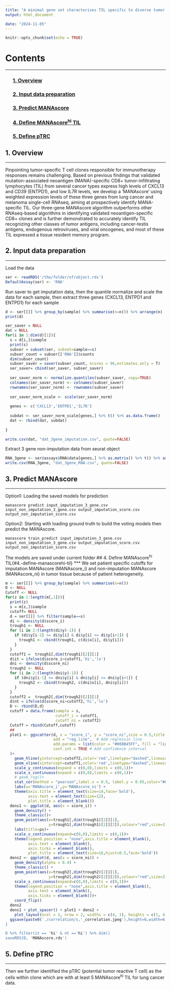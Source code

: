 ```yaml
---
title: "A minimal gene set characterizes TIL specific to diverse tumor antigens across different cancer types"
output: html_document

date: "2024-11-05"
---
```


```r
knitr::opts_chunk$set(echo = TRUE)
```

# Contents
***
### &nbsp;&nbsp;&nbsp;&nbsp;&nbsp;&nbsp;[1. Overview](#1.-overview)
### &nbsp;&nbsp;&nbsp;&nbsp;&nbsp;&nbsp;[2. Input data preparation](#2.-input-data-preparation)
### &nbsp;&nbsp;&nbsp;&nbsp;&nbsp;&nbsp;[3. Predict MANAscore](#3.-predict-manascore)
### &nbsp;&nbsp;&nbsp;&nbsp;&nbsp;&nbsp;[4. Define MANAscore^hi^ TIL](#4.-define-manascorehi-til)
### &nbsp;&nbsp;&nbsp;&nbsp;&nbsp;&nbsp;[5. Define pTRC](#5.-define-ptrc)


## 1. Overview{#1.-overview}
***
Pinpointing tumor-specific T cell clones responsible for immunotherapy responses remains challenging. Based on previous findings that validated mutation-associated neoantigen (MANA)-specific CD8+ tumor-infiltrating lymphocytes (TIL) from several cancer types express high levels of CXCL13 and CD39 (ENTPD1), and low IL7R levels, we develop a ‘MANAscore’ using weighted expression levels of these three genes from lung cancer and melanoma single-cell RNAseq, aiming at prospectively identify MANA-specific TIL. Our three-gene MANAscore algorithm outperforms other RNAseq-based algorithms in identifying validated neoantigen-specific CD8+ clones and is further demonstrated to accurately identify TIL recognizing other classes of tumor antigens, including cancer-testis antigens, endogenous retroviruses, and viral oncogenes, and most of these TIL expressed a tissue resident memory program.

## 2. Input data preparation{#2.-input-data-preparation}
***
Load the data
```R
ser <- readRDS('/the/folder/of/object.rds')
DefaultAssay(ser) <- 'RNA'
```
Run saver to get imputation data, then the quantile normalize and scale the data for each sample, then extract three genes (CXCL13, ENTPD1 and ENTPD1) for each sample
```R
d <- ser[[]] %>% group_by(sample) %>% summarise(n=n()) %>% arrange(n)
print(d)

ser_saver = NULL
dat = NULL
for(i in 1:dim(d)[1]){
  s = d[i,]$sample
  print(s)
  subser = subset(ser, subset=sample==s)
  subser_count = subser[['RNA']]$counts
  dim(subser_count)
  subser_saver = saver(subser_count, ncores = 96,estimates.only = T)
  ser_saver= cbind(ser_saver, subser_saver)
  
  ser_saver_norm <- normalize.quantiles(subser_saver, copy=TRUE)
  colnames(ser_saver_norm) <- colnames(subser_saver)
  rownames(ser_saver_norm) <- rownames(subser_saver)
  
  ser_saver_norm_scale <- scale(ser_saver_norm)
  
  genes <- c('CXCL13','ENTPD1','IL7R')
  
  subdat <- ser_saver_norm_scale[genes,] %>% t() %>% as.data.frame()
  dat <- rbind(dat, subdat)
  
}

write.csv(dat, "dat_3gene_imputation.csv", quote=FALSE)
```
Extract 3 gene non-imputation data from seurat object
```R
RNA_3gene <- ser@assays$RNA$data[genes,] %>% as.matrix() %>% t() %>% as.data.frame()
write.csv(RNA_3gene, "dat_3gene_RNA.csv", quote=FALSE)

```
## 3. Predict MANAscore{#3.-predict-manascore}
***
Option1: Loading the saved models for prediction
```shell
manascore predict input_imputation_3_gene.csv input_non_imputation_3_gene.csv output_imputation_score.csv output_non_imputation_score.csv
```

Option2: Starting with loading ground truth to build the voting models then predict the MANAscore.
```shell
manascore train_predict input_imputation_3_gene.csv input_non_imputation_3_gene.csv output_imputation_score.csv output_non_imputation_score.csv
```
The models are saved under current folder
## 4. Define MANAscore^hi^ TIL{#4.-define-manascorehi-til}
***
We set patient specific cutoffs for imputation MANAscore (MANAscore_i) and non-imputation MANAscore (MANAscore_ni) in tumor tissue because of patient heterogeneity.
```R
m <- ser[[]] %>% group_by(sample) %>% summarise(n=n())
D <- NULL
Cutoff <- NULL
for(z in 1:length(m[,1])){
  print(z)
  s = m[z,]$sample
  cutoff= NULL
  d = ser[[]] %>% filter(sample==s)
  di <- density(d$score_i)
  trough1 <- NULL
  for (i in 2:(length(di$y)-1)) {
    if (di$y[i-1] >= di$y[i] & di$y[i] <= di$y[i+1]) {
      trough1 <- cbind(trough1, c(di$x[i], di$y[i]))
    }
  }
  cutoff1 =  trough1[,dim(trough1)[2]][1]
  d$it = ifelse(d$score_i>cutoff1,'hi','lo')
  dni <- density(d$score_ni)
  trough2 <- NULL
  for (i in 2:(length(dni$y)-1)) {
    if (dni$y[i-1] >= dni$y[i] & dni$y[i] <= dni$y[i+1]) {
      trough2 <- cbind(trough2, c(dni$x[i], dni$y[i]))
    }
  }
  cutoff2 =  trough2[,dim(trough2)[2]][1]
  d$nt = ifelse(d$score_ni>cutoff2,'hi','lo')
  D <- rbind(D,d)
  cutoff = data.frame(sample = s,
                      cutoff_i = cutoff1,
                      cutoff_ni = cutoff2)
  Cutoff = rbind(Cutoff,cutoff)
  ##
  plot1 <- ggscatter(d, x = "score_i", y = "score_ni",size = 0.5,title = ps,
                     add = "reg.line",  # Add regressin line
                     add.params = list(color = "#008B45FF", fill = "lightgray"),
                     conf.int = TRUE # Add confidence interval
  )+
    geom_hline(yintercept=cutoff2,color='red',linetype="dashed",linewidth=1.5)+
    geom_vline(xintercept=cutoff1,color='red',linetype="dashed",linewidth=1.5)+
    scale_y_continuous(expand = c(0,0),limits = c(0,1))+
    scale_x_continuous(expand = c(0,0),limits = c(0,1))+
    # geom_rug()+
    stat_cor(method = "pearson",label.x = 0.5, label.y = 0.05,color="#008B45FF",size=4) +
    labs(x='MANAscore_i',y='MANAscore_ni') +
    theme(axis.title = element_text(size=14,face='bold'),
          axis.text = element_text(size=12),
          plot.title = element_blank())
  dens1 <- ggplot(d, aes(x = score_i)) +
    geom_density() +
    theme_classic()+
    geom_point(aes(x=trough1[,dim(trough1)[2]][1],
                   y=trough1[,dim(trough1)[2]][2]),colour="red",size=3)+
    labs(title=ps)+
    scale_x_continuous(expand=c(0,0),limits = c(0,1))+
    theme(legend.position = "none",axis.title = element_blank(),
          axis.text = element_blank(),
          axis.ticks = element_blank(),
          plot.title = element_text(size=16,hjust=0.5,face='bold'))
  dens2 <- ggplot(d, aes(x = score_ni)) +
    geom_density(alpha = 0.4) +
    theme_classic() +
    geom_point(aes(x=trough2[,dim(trough2)[2]][1],
                   y=trough2[,dim(trough2)[2]][2]),colour="red",size=3)+
    scale_x_continuous(expand=c(0,0),limits = c(0,1))+
    theme(legend.position = "none",axis.title = element_blank(),
          axis.text = element_blank(),
          axis.ticks = element_blank())+
    coord_flip()
  dens2
  dens1 + plot_spacer() + plot1 + dens2 +
    plot_layout(ncol = 2, nrow = 2, widths = c(4, 1), heights = c(1, 4))
  ggsave(paste0('./correlation/s,'_correlation.jpeg'),height=6,width=6)
}

D %>% filter(it == 'hi' & nt =='hi') %>% dim() 
saveRDS(D, 'MANAscore.rds')
```
## 5. Define pTRC{#5.-define-ptrc}
***
Then we further identified the pTRC (potential tumor reactive T cell) as the cells within clone which are with at least 5 MANAscore^hi^ TIL for lung cancer data.


```{=html}
<script>
// Function to add copy buttons to each code block
document.addEventListener("DOMContentLoaded", function() {
  document.querySelectorAll("pre code").forEach(function(block) {
    // Create a copy button and append it to each code block's parent
    const button = document.createElement("button");
    button.className = "copy-button";
    button.innerText = "Copy";
    block.parentNode.style.position = "relative"; // Ensure the button is positioned correctly
    block.parentNode.appendChild(button);

    // Add click event to the button to copy code text
    button.addEventListener("click", function() {
      navigator.clipboard.writeText(block.innerText).then(() => {
        button.innerText = "Copied!";
        setTimeout(() => (button.innerText = "Copy"), 2000);
      }).catch(() => alert("Failed to copy text."));
    });
  });
});
</script>

<style>
.copy-button {
  position: absolute;
  top: 8px;
  right: 8px;
  z-index: 1;
  padding: 4px 8px;
  font-size: 0.9em;
  cursor: pointer;
  background-color: #6c757d; /* Gray background color */
  color: white; /* White text color */
  border: none;
  border-radius: 3px;
}
.copy-button:hover {
  background-color: #5a6268; /* Darker gray on hover */
}
</style>
```